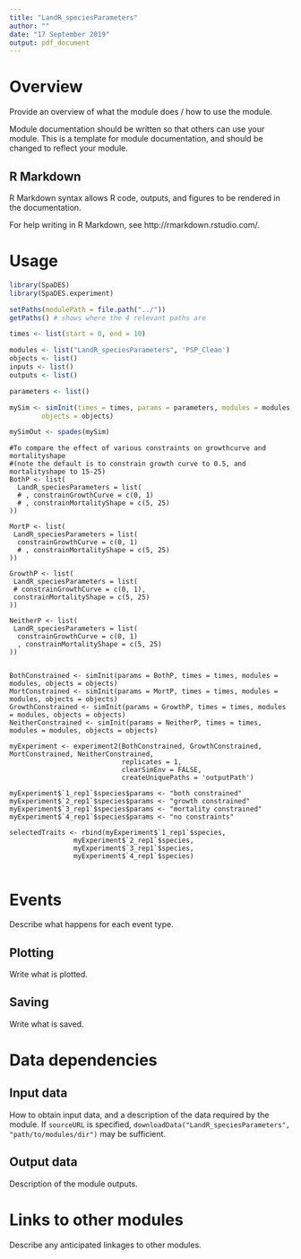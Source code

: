 ```yaml
---
title: "LandR_speciesParameters"
author: ""
date: "17 September 2019"
output: pdf_document
---
```


# Overview

Provide an overview of what the module does / how to use the module.

Module documentation should be written so that others can use your module.
This is a template for module documentation, and should be changed to reflect your module.

## R Markdown

R Markdown syntax allows R code, outputs, and figures to be rendered in the documentation.

For help writing in R Markdown, see http://rmarkdown.rstudio.com/.

# Usage

```r
library(SpaDES)
library(SpaDES.experiment)

setPaths(modulePath = file.path("../"))
getPaths() # shows where the 4 relevant paths are

times <- list(start = 0, end = 10)

modules <- list("LandR_speciesParameters", 'PSP_Clean')
objects <- list()
inputs <- list()
outputs <- list()

parameters <- list()

mySim <- simInit(times = times, params = parameters, modules = modules,
        objects = objects)

mySimOut <- spades(mySim)


```


```experiment
#To compare the effect of various constraints on growthcurve and mortalityshape 
#(note the default is to constrain growth curve to 0.5, and mortalityshape to 15-25)
BothP <- list(
  LandR_speciesParameters = list(
  # , constrainGrowthCurve = c(0, 1)
  # , constrainMortalityShape = c(5, 25)
))

MortP <- list(
 LandR_speciesParameters = list(
  constrainGrowthCurve = c(0, 1)
  # , constrainMortalityShape = c(5, 25)
))

GrowthP <- list(
 LandR_speciesParameters = list(
 # constrainGrowthCurve = c(0, 1),
 constrainMortalityShape = c(5, 25)
))

NeitherP <- list(
 LandR_speciesParameters = list(
  constrainGrowthCurve = c(0, 1)
  , constrainMortalityShape = c(5, 25)
))


BothConstrained <- simInit(params = BothP, times = times, modules = modules, objects = objects)
MortConstrained <- simInit(params = MortP, times = times, modules = modules, objects = objects)
GrowthConstrained <- simInit(params = GrowthP, times = times, modules = modules, objects = objects)
NeitherConstrained <- simInit(params = NeitherP, times = times, modules = modules, objects = objects)

myExperiment <- experiment2(BothConstrained, GrowthConstrained, MortConstrained, NeitherConstrained, 
                            replicates = 1, 
                            clearSimEnv = FALSE, 
                            createUniquePaths = 'outputPath')

myExperiment$`1_rep1`$species$params <- "both constrained"
myExperiment$`2_rep1`$species$params <- "growth constrained"
myExperiment$`3_rep1`$species$params <- "mortality constrained"
myExperiment$`4_rep1`$species$params <- "no constraints"

selectedTraits <- rbind(myExperiment$`1_rep1`$species,
                myExperiment$`2_rep1`$species,
                myExperiment$`3_rep1`$species,
                myExperiment$`4_rep1`$species)


```

# Events

Describe what happens for each event type.

## Plotting

Write what is plotted.

## Saving

Write what is saved.

# Data dependencies

## Input data

How to obtain input data, and a description of the data required by the module.
If `sourceURL` is specified, `downloadData("LandR_speciesParameters", "path/to/modules/dir")` may be sufficient.

## Output data

Description of the module outputs.

# Links to other modules

Describe any anticipated linkages to other modules.


